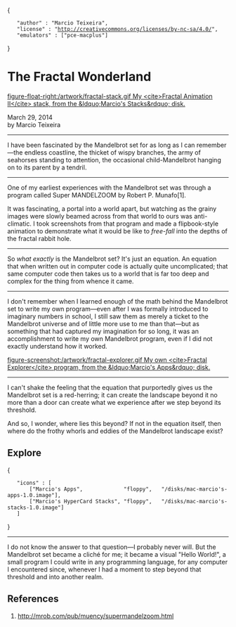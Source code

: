 {
	"author" : "Marcio Teixeira",
	"license" : "http://creativecommons.org/licenses/by-nc-sa/4.0/",
	"emulators" : ["pce-macplus"]
}

= The Fractal Wonderland =

[[figure-float-right:/artwork/fractal-stack.gif My <cite>Fractal Animation II</cite> stack, from the &ldquo;Marcio's Stacks&rdquo; disk.]]

March 29, 2014<br>
by Marcio Teixeira

<hr>

I have been fascinated by the Mandelbrot set for as long as I can remember&mdash;the endless coastline, the thicket of wispy branches, the army of seahorses standing to attention, the occasional child-Mandelbrot hanging on to its parent by a tendril.

<hr>

One of my earliest experiences with the Mandelbrot set was through a program called Super MANDELZOOM by Robert P. Munafo[1].

It was fascinating, a portal into a world apart, but watching as the grainy images were slowly beamed across from that world to ours was anti-climatic. I took screenshots from that program and made a flipbook-style animation to demonstrate what it would be like to <em>free-fall</em> into the depths of the fractal rabbit hole.

<hr>

So <em>what exactly</em> is the Mandelbrot set? It's just an equation. An equation that when written out in computer code is actually quite uncomplicated; that same computer code then takes us to a world that is far too deep and complex for the thing from whence it came.

<hr>

I don't remember when I learned enough of the math behind the Mandelbrot set to write my own program&mdash;even after I was formally introduced to imaginary numbers in school, I still saw them as merely a ticket to the Mandelbrot universe and of little more use to me than that&mdash;but as something that had captured my imagination for so long, it was an accomplishment to write my own Mandelbrot program, even if I did not exactly understand how it worked.

[[figure-screenshot:/artwork/fractal-explorer.gif My own <cite>Fractal Explorer</cite> program, from the &ldquo;Marcio's Apps&rdquo; disk.]]

<hr>

I can't shake the feeling that the equation that purportedly gives us the Mandelbrot set is a red-herring; it can create the landscape beyond it no more than a door can create what we experience after we step beyond its threshold.

And so, I wonder, where lies this beyond? If not in the equation itself, then where do the frothy whorls and eddies of the Mandelbrot landscape exist?

== Explore ==

{
	"icons" : [
		["Marcio's Apps",             "floppy",   "/disks/mac-marcio's-apps-1.0.image"],
		["Marcio's HyperCard Stacks", "floppy",   "/disks/mac-marcio's-stacks-1.0.image"]
	]
}

<hr>

I do not know the answer to that question&mdash;I probably never will. But the Mandelbrot set became a clich&eacute; for me; it became a visual "Hello World!", a small program I could write in any programming language, for any computer I encountered since, whenever I had a moment to step beyond that threshold and into another realm.

== References ==

# http://mrob.com/pub/muency/supermandelzoom.html